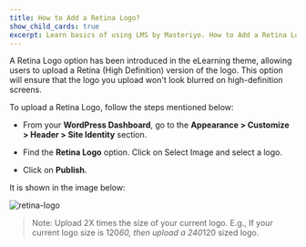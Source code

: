 ---
title: How to Add a Retina Logo?
show_child_cards: true
excerpt: Learn basics of using LMS by Masteriyo. How to Add a Retina Logo.
---

A Retina Logo option has been introduced in the eLearning theme, allowing users to upload a Retina (High Definition) version of the logo. This option will ensure that the logo you upload won't look blurred on high-definition screens.

To upload a Retina Logo, follow the steps mentioned below:

- From your **WordPress Dashboard**, go to the **Appearance > Customize > Header > Site Identity** section.

- Find the **Retina Logo** option. Click on Select Image and select a logo.

- Click on **Publish**.

It is shown in the image below:

![retina-logo](https://user-images.githubusercontent.com/109593521/188113628-48617433-3437-4104-aa18-51805a6e8810.png)

> Note: Upload 2X times the size of your current logo. E.g., If your current logo size is 120*60, then upload a 240*120 sized logo.

